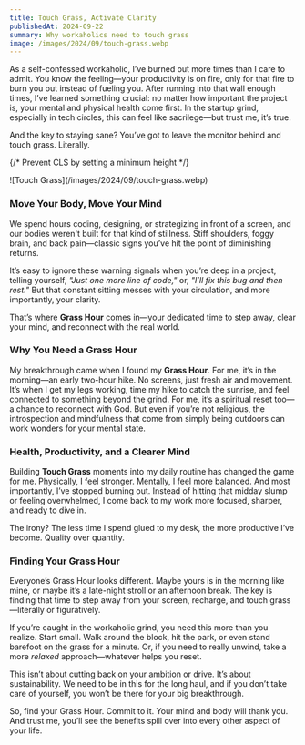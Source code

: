 ```yaml
---
title: Touch Grass, Activate Clarity
publishedAt: 2024-09-22
summary: Why workaholics need to touch grass
image: /images/2024/09/touch-grass.webp
---
```



As a self-confessed workaholic, I’ve burned out more times than I care to admit. You know the feeling—your productivity is on fire, only for that fire to burn you out instead of fueling you. After running into that wall enough times, I’ve learned something crucial: no matter how important the project is, your mental and physical health come first. In the startup grind, especially in tech circles, this can feel like sacrilege—but trust me, it’s true.

And the key to staying sane? You’ve got to leave the monitor behind and touch grass. Literally.

{/* Prevent CLS by setting a minimum height */}
<div style={{ minHeight: '300px' }}>
![Touch Grass](/images/2024/09/touch-grass.webp)
</div>


### Move Your Body, Move Your Mind

We spend hours coding, designing, or strategizing in front of a screen, and our bodies weren't built for that kind of stillness. Stiff shoulders, foggy brain, and back pain—classic signs you’ve hit the point of diminishing returns.

It’s easy to ignore these warning signals when you’re deep in a project, telling yourself, *"Just one more line of code,"* or, *"I’ll fix this bug and then rest."* But that constant sitting messes with your circulation, and more importantly, your clarity.

That’s where **Grass Hour** comes in—your dedicated time to step away, clear your mind, and reconnect with the real world.

### Why You Need a Grass Hour

My breakthrough came when I found my **Grass Hour**. For me, it’s in the morning—an early two-hour hike. No screens, just fresh air and movement. It’s when I get my legs working, time my hike to catch the sunrise, and feel connected to something beyond the grind. For me, it’s a spiritual reset too—a chance to reconnect with God. But even if you’re not religious, the introspection and mindfulness that come from simply being outdoors can work wonders for your mental state.

### Health, Productivity, and a Clearer Mind

Building **Touch Grass** moments into my daily routine has changed the game for me. Physically, I feel stronger. Mentally, I feel more balanced. And most importantly, I’ve stopped burning out. Instead of hitting that midday slump or feeling overwhelmed, I come back to my work more focused, sharper, and ready to dive in.

The irony? The less time I spend glued to my desk, the more productive I’ve become. Quality over quantity.

### Finding Your Grass Hour

Everyone’s Grass Hour looks different. Maybe yours is in the morning like mine, or maybe it’s a late-night stroll or an afternoon break. The key is finding that time to step away from your screen, recharge, and touch grass—literally or figuratively.

If you’re caught in the workaholic grind, you need this more than you realize. Start small. Walk around the block, hit the park, or even stand barefoot on the grass for a minute. Or, if you need to really unwind, take a more *relaxed* approach—whatever helps you reset.

This isn’t about cutting back on your ambition or drive. It’s about sustainability. We need to be in this for the long haul, and if you don’t take care of yourself, you won’t be there for your big breakthrough.

So, find your Grass Hour. Commit to it. Your mind and body will thank you. And trust me, you’ll see the benefits spill over into every other aspect of your life.